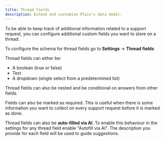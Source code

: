 ```yaml
---
title: Thread fields
description: Extend and customise Plain's data model.
---
```


To be able to keep track of additional information related to a support request, you can configure additional custom fields you want to store on a thread.

To configure the schema for thread fields go to **Settings** → **Thread fields**

Thread fields can either be:

- A boolean (true or false)
- Text
- A dropdown (single select from a predetermined list)

Thread fields can also be nested and be conditional on answers from other fields.

Fields can also be marked as required. This is useful when there is some information you want to collect on every support request before it is marked as done.

Thread fields can also be **auto-filled via AI**. To enable this behaviour in the settings for any thread field enable "Autofill via AI". The description you provide for each field will be used to guide suggestions.
